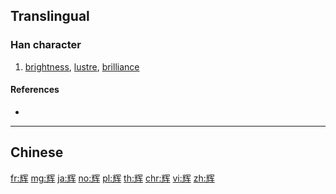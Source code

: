 {{character info/new}}
{{also|輝|煇}}
==Translingual==

===Han character===
{{Han char|rn=159|rad=車|as=08|sn=15|four=|canj=FUBKQ}}

# [[brightness]], [[lustre]], [[brilliance]]

====References====
* {{Han ref|kx=1250.241|hdz=53538.110|uh=8F89|ud=36745}}

----

==Chinese==
{{zh-see|輝}}

[[fr:辉]]
[[mg:辉]]
[[ja:辉]]
[[no:辉]]
[[pl:辉]]
[[th:辉]]
[[chr:辉]]
[[vi:辉]]
[[zh:辉]]